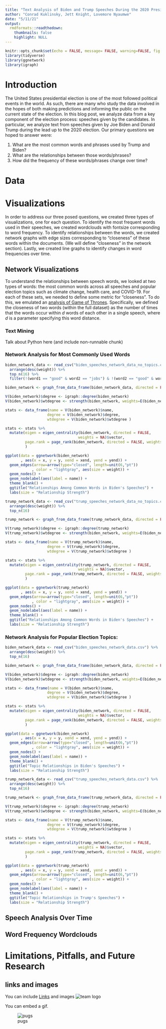 ```yaml
---
title: "Text Analysis of Biden and Trump Speeches During the 2020 Presidential Election"
author: "Conrad Kuklinsky, Jett Knight, Lovemore Nyaumwe"
date: "5/11/21"
output:
  rmdformats::readthedown:
    thumbnails: false
    highlight: NULL
---
```


```r
knitr::opts_chunk$set(echo = FALSE, message= FALSE, warning=FALSE, fig.align="center")
library(tidyverse)
library(ggnetwork)
library(igraph)
```

# Introduction

The United States presidential election is one of the most followed political events in the world. As such, there are many who study the data involved in the hopes of both making predictions and informing the public on the current state of the election. In this blog post, we analyze data from a key component of the election process: speeches given by the candidates. In particular, we analyze text from speeches given by Joe Biden and Donald Trump during the lead up to the 2020 election. Our primary questions we hoped to answer were:

1. What are the most common words and phrases used by Trump and Biden? 
2. What are the relationships between those words/phrases? 
3. How did the frequency of these words/phrases change over time?

# Data



# Visualizations

In order to address our three posed questions, we created three types of visualizations, one for each question. To identify the most frequent words used in their speeches, we created wordclouds with fontsize corresponding to word frequency. To identify relationships between the words, we created network graphs with edge sizes corresponding to "closeness" of these words within the documents. (We will define "closeness" in the network section). Lastly, we created line graphs to identify changes in word frequencies over time.

## Network Visualizations

To understand the relationships between speech words, we looked at two types of words: the most common words across all speeches and popular election topics such as climate change, health care, and COVID-19. For each of these sets, we needed to define some metric for "closeness". To do this, we emulated an [analysis of Game of Thrones](https://networkofthrones.wordpress.com/). Specifically, we defined the closeness of two words (within the full dataset) as the number of times that the words occur within *d* words of each other in a single speech, where *d* is a parameter specifying this word distance.

### Text Mining

Talk about Python here (and include non-runnable chunk)

### Network Analysis for Most Commonly Used Words

```r
biden_network_data <- read_csv("biden_speeches_network_data_no_topics.csv") %>%
  arrange(desc(weight)) %>%
  top_n(16) %>%
  filter(!(word1 == "good" & word2 == "jobs") & !(word2 == "good" & word1 == "jobs"))

biden_network <- graph_from_data_frame(biden_network_data, directed = FALSE)

V(biden_network)$degree <- igraph::degree(biden_network)
V(biden_network)$wtdegree <- strength(biden_network, weights=E(biden_network)$Weight)

stats <- data_frame(name = V(biden_network)$name,
                   degree = V(biden_network)$degree,
                   wtdegree = V(biden_network)$wtdegree )

stats <- stats %>%
  mutate(eigen = eigen_centrality(biden_network, directed = FALSE, 
                                 weights = NA)$vector, 
         page.rank = page_rank(biden_network, directed = FALSE, weights = NA)$vector
         )

ggplot(data = ggnetwork(biden_network)
       , aes(x = x, y = y, xend = xend, yend = yend)) +
  geom_edges(arrow=arrow(type="closed", length=unit(6,"pt"))
            , color = "lightgray", aes(size = weight)) +
  geom_nodes() +
  geom_nodelabel(aes(label = name)) +
  theme_blank() +
  ggtitle("Relationships Among Common Words in Biden's Speeches") + 
  labs(size = "Relationship Strength")
```

```r
trump_network_data <- read_csv("trump_speeches_network_data_no_topics.csv") %>%
  arrange(desc(weight)) %>%
  top_n(16)

trump_network <- graph_from_data_frame(trump_network_data, directed = FALSE)

V(trump_network)$degree <- igraph::degree(trump_network)
V(trump_network)$wtdegree <- strength(biden_network, weights=E(biden_network)$Weight)

stats <- data_frame(name = V(trump_network)$name,
                   degree = V(trump_network)$degree,
                   wtdegree = V(trump_network)$wtdegree )

stats <- stats %>%
  mutate(eigen = eigen_centrality(trump_network, directed = FALSE, 
                                 weights = NA)$vector, 
         page.rank = page_rank(trump_network, directed = FALSE, weights = NA)$vector
         )

ggplot(data = ggnetwork(trump_network)
       , aes(x = x, y = y, xend = xend, yend = yend)) +
  geom_edges(arrow=arrow(type="closed", length=unit(6,"pt"))
            , color = "lightgray", aes(size = weight)) +
  geom_nodes() +
  geom_nodelabel(aes(label = name)) +
  theme_blank() +
  ggtitle("Relationships Among Common Words in Biden's Speeches") + 
  labs(size = "Relationship Strength")
```

### Network Analysis for Popular Election Topics:


```r
biden_network_data <- read_csv("biden_speeches_network_data.csv") %>%
  arrange(desc(weight)) %>%
  top_n(16)

biden_network <- graph_from_data_frame(biden_network_data, directed = FALSE)

V(biden_network)$degree <- igraph::degree(biden_network)
V(biden_network)$wtdegree <- strength(biden_network, weights=E(biden_network)$Weight)

stats <- data_frame(name = V(biden_network)$name,
                   degree = V(biden_network)$degree,
                   wtdegree = V(biden_network)$wtdegree )

stats <- stats %>%
  mutate(eigen = eigen_centrality(biden_network, directed = FALSE, 
                                 weights = NA)$vector, 
         page.rank = page_rank(biden_network, directed = FALSE, weights = NA)$vector
         )

ggplot(data = ggnetwork(biden_network)
       , aes(x = x, y = y, xend = xend, yend = yend)) +
  geom_edges(arrow=arrow(type="closed", length=unit(6,"pt"))
            , color = "lightgray", aes(size = weight)) +
  geom_nodes() +
  geom_nodelabel(aes(label = name)) +
  theme_blank() +
  ggtitle("Topic Relationships in Biden's Speeches") + 
  labs(size = "Relationship Strength")
```

```r
trump_network_data <- read_csv("trump_speeches_network_data.csv") %>%
  arrange(desc(weight)) %>%
  top_n(16)

trump_network <- graph_from_data_frame(trump_network_data, directed = FALSE)

V(trump_network)$degree <- igraph::degree(trump_network)
V(trump_network)$wtdegree <- strength(biden_network, weights=E(biden_network)$Weight)

stats <- data_frame(name = V(trump_network)$name,
                   degree = V(trump_network)$degree,
                   wtdegree = V(trump_network)$wtdegree )

stats <- stats %>%
  mutate(eigen = eigen_centrality(trump_network, directed = FALSE, 
                                 weights = NA)$vector, 
         page.rank = page_rank(trump_network, directed = FALSE, weights = NA)$vector
         )

ggplot(data = ggnetwork(trump_network)
       , aes(x = x, y = y, xend = xend, yend = yend)) +
  geom_edges(arrow=arrow(type="closed", length=unit(6,"pt"))
            , color = "lightgray", aes(size = weight)) +
  geom_nodes() +
  geom_nodelabel(aes(label = name)) +
  theme_blank() +
  ggtitle("Topic Relationships in Trump's Speeches") + 
  labs(size = "Relationship Strength")
```

## Speech Analysis Over Time

## Word Frequency Wordclouds

# Limitations, Pitfalls, and Future Research

## links and images

You can include [Links](https://www.datadreaming.org/post/r-markdown-theme-gallery/) and images ![team logo](https://raw.githubusercontent.com/stat231-s21/Blog-Election-Pundits/main/images/s2g7-politics.jpg)

You can embed a gif.

![pugs](https://media.giphy.com/media/XHVmD4RyXgSjd8aUMb/giphy.gif)

